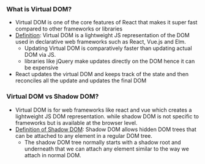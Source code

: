 ### What is Virtual DOM?

- Virtual DOM is one of the core features of React that makes it super fast compared to other frameworks or libraries
- [Definition](https://en.wikipedia.org/wiki/Virtual_DOM#:~:text=A%20virtual%20DOM,coupled%20with%20state.): Virtual DOM is a lightweight JS representation of the DOM used in declarative web frameworks such as React, Vue.js and Elm.
  - Updating Virtual DOM is comparatively faster than updating actual DOM via JS.
  - libraries like jQuery make updates directly on the DOM hence it can be expensive
- React updates the virtual DOM and keeps track of the state and then reconciles all the update and updates the final DOM

### Virtual DOM vs Shadow DOM?

- Virtual DOM is for web frameworks like react and vue which creates a lightweight JS DOM representation. while shadow DOM is not specific to frameworks but is available at the browser level.
- [Definition of Shadow DOM](https://developer.mozilla.org/en-US/docs/Web/API/Web_components/Using_shadow_DOM): Shadow DOM allows hidden DOM trees that can be attached to any element in a regular DOM tree.
  - The shadow DOM tree normally starts with a shadow root and underneath that we can attach any element similar to the way we attach in normal DOM.
